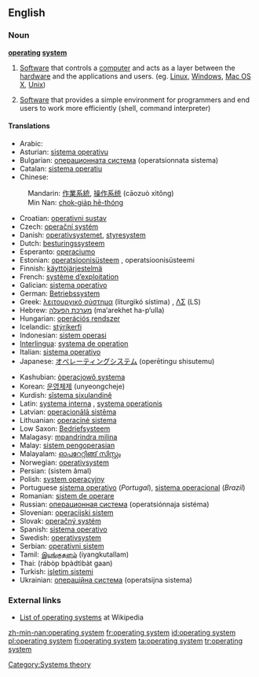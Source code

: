 ==English==

{{wikipedia}}

===Noun===
'''[[operating]] [[system]]'''

# {{software}} [[Software]] that controls a [[computer]] and acts as a layer between the [[hardware]] and the applications and users. (eg. [[Linux]], [[Windows]], [[Mac OS X]], [[Unix]])
# {{software}} [[Software]] that provides a simple environment for programmers and end users to work more efficiently (shell, command interpreter)

====Translations====
{{top}}
*Arabic: {{ARchar|[[نظام تشغيل]]}} {{IPAchar|(niʐám tašğíl)}} {{m}}
*Asturian: [[sistema operativu]] {{m}}
*Bulgarian: [[операционната система]] (operatsionnata sistema) {{f}}
*Catalan: [[sistema operatiu]] {{m}}
*Chinese:
:Mandarin: [[作業系統]], [[操作系统]] (cāozuò xìtǒng)
:Min Nan: [[chok-gia̍p hē-thóng]]
*Croatian: [[operativni sustav]] {{m}}
*Czech: [[operační systém]] {{m}}
*Danish: [[operativsystemet]], [[styresystem]]
*Dutch: [[besturingssysteem]]
*Esperanto: [[operaciumo]]
*Estonian: [[operatsioonisüsteem]] {{s}}, operatsioonisüsteemi {{p}}
*Finnish: [[käyttöjärjestelmä]]
*French: [[système d’exploitation]] {{m}}
*Galician: [[sistema operativo]] {{m}}
*German: [[Betriebssystem]] {{n}}
*Greek: [[λειτουργικό σύστημα]] (liturgikó sístima) {{n}}, [[ΛΣ]] (LS)
*Hebrew: [[מערכת הפעלה]] (ma‘arekhet ha-p‘ulla)
*Hungarian: [[operációs rendszer]]
*Icelandic: [[stýrikerfi]]
*Indonesian: [[sistem operasi]]
*[[Interlingua]]: [[systema de operation]]
*Italian: [[sistema operativo]] {{m}}
*Japanese: [[オペレーティングシステム]] (operētingu shisutemu)
{{mid}}
*Kashubian: [[òperacjowô systema]]
*Korean: [[운영체제]] (unyeongcheje)
*Kurdish: [[sîstema şixulandinê]]
*Latin: [[systema interna]] {{f}}, [[systema operationis]] {{f}}
*Latvian: [[operacionālā sistēma]]
*Lithuanian: [[operacinė sistema]]
*Low Saxon: [[Bedriefsysteem]]
*Malagasy: [[mpandrindra milina]]
*Malay: [[sistem pengoperasian]]
*Malayalam: [[ഓപറേറ്റിങ്ങ് സിസ്റ്റം]]
*Norwegian: [[operativsystem]]
*Persian: {{FAchar|[[سیستم عامل]]}} (sistem âmal)
*Polish: [[system operacyjny]] {{m}}
*Portuguese [[sistema operativo]] {{m}} (''Portugal''), [[sistema operacional]] {{m}} (''Brazil'')
*Romanian: [[sistem de operare]] {{n}}
*Russian: [[операционная система]] (operatsiónnaja sistéma) {{f}}
*Slovenian: [[operacijski sistem]]
*Slovak: [[operačný systém]] {{m}}
*Spanish: [[sistema operativo]] {{m}}
*Swedish: [[operativsystem]]
*Serbian: [[operativni sistem]]
*Tamil: [[இயங்குதளம்]] (iyangkutallam)
*Thai: {{THchar|[[ระบบปฏิบัติการ]]}} (rábòp bpàdtìbàt gaan)
*Turkish: [[işletim sistemi]]
*Ukrainian: [[операційна система]] (operatsijna sistema) {{f}}
{{bottom}}

===External links===
*[[w:List of operating systems|List of operating systems]] at Wikipedia

[[Category:Systems theory]]

[[zh-min-nan:operating system]]
[[fr:operating system]]
[[id:operating system]]
[[pl:operating system]]
[[fi:operating system]]
[[ta:operating system]]
[[tr:operating system]]